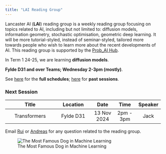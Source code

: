 ```yaml
---
title: "LAI Reading Group"
---
```


Lancaster AI (**LAI**) reading group is a weekly reading group focusing on topics related to AI, including but not limited to: diffusion models, information geometry, stochastic optimisation, geometric deep learning. It will be more tutorial-styled, instead of seminar-styled, tailored more towards people who wish to learn more about the recent developments of AI. This reading group is supported by the [Prob_AI Hub](https://www.probai.uk/).

In Term 1 24-25, we are learning **diffusion models**. 

**Fylde D31 and over Teams; Wednesday 2-3pm (mostly)**. 

See [here](./schedule.html) for the **full schedules**; [here](./past.html) for **past sessions**. 

### Next Session

| Title | Location | Date | Time | Speaker |
|:---------:|:------:|:---:|:---:|:-:|
| Transformers      | Fylde D31 |  13 Nov 2024 |   2pm - 3pm   |   Jack    |

Email [Rui](mailto:r.zhang26@lancaster.ac.uk) or [Andreas](mailto:a.makris@lancaster.ac.uk) for any question related to the reading group.

![The Most Famous Dog in Machine Learning](./songyang_dog)
